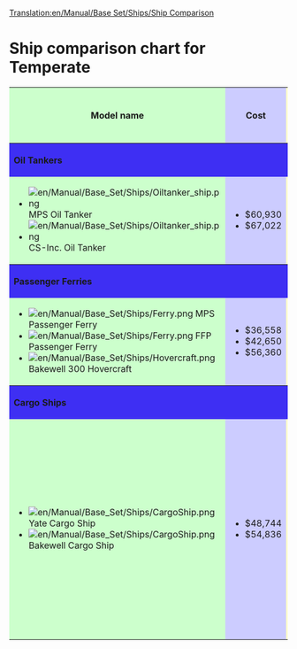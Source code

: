 [[Translation:en/Manual/Base Set/Ships/Ship Comparison]]
=Ship comparison chart for Temperate=
<table width="1150px" bgcolor="white">
<tr><th style="background: #ccffcc">Model name</th><th style="background: #ccccff">Cost</th><th style="background: #ffffcc">Power</th><th style="background: #ccccff">Running Costs / year</th><th style="background: #ccffcc">Designed</th><th style="background: #ccffcc">Lifespan</th><th style="background: #ff9999">Capacity</th></tr>
<tr><th colspan="7" style="background: #3e2ff3" align="left">Oil Tankers</th></tr>
<tr><td style="background: #ccffcc">
*[[File:en/Manual/Base Set/Ships/Oiltanker ship.png]] MPS Oil Tanker
*[[File:en/Manual/Base Set/Ships/Oiltanker ship.png]]  CS-Inc. Oil Tanker
</td><td style="background: #ccccff">
*$60,930
*$67,022
</td><td style="background: #ffffcc">
*15 MPH
*25 MPH
</td><td style="background: #ccccff">
*$4,592
*$4,100
</td>
</td><td style="background: #ccffcc">
*1928
*1968
</td>
</td><td style="background: #ccffcc">
*30
*30
</td>
</td><td style="background: #ff9999">
*220,000 Liters of Oil
*350,000 Liters of Oil
</td>
</tr>
<tr><th colspan="7" style="background: #3e2ff3" align="left">Passenger Ferries</th></tr>
<tr><td style="background: #ccffcc">
*[[File:en/Manual/Base Set/Ships/Ferry.png]]  MPS Passenger Ferry
*[[File:en/Manual/Base Set/Ships/Ferry.png]]  FFP Passenger Ferry
*[[File:en/Manual/Base Set/Ships/Hovercraft.png]]  Bakewell 300 Hovercraft
</td><td style="background: #ccccff">
*$36,558
*$42,650
*$56,360
</td><td style="background: #ffffcc">
*20 MPH
*40 MPH
*70 MPH
</td><td style="background: #ccccff">
*$2,952
*$2,624
*$6,234
</td>
</td><td style="background: #ccffcc">
*1926
*1971
*1968
</td>
</td><td style="background: #ccffcc">
*30
*30
*25
</td>
</td><td style="background: #ff9999">
*100 Passengers
*130 Passengers
*100 Passengers
</td>
</tr>
<tr><th colspan="7" style="background: #3e2ff3" align="left">Cargo Ships</th></tr>
<tr><td style="background: #ccffcc">
*[[File:en/Manual/Base Set/Ships/CargoShip.png]]  Yate Cargo Ship
*[[File:en/Manual/Base Set/Ships/CargoShip.png]]  Bakewell Cargo Ship
</td><td style="background: #ccccff">
*$48,744
*$54,836
</td><td style="background: #ffffcc">
*15 MPH
*25 MPH
</td><td style="background: #ccccff">
*$4,920
*$3,706
</td>
</td><td style="background: #ccffcc">
*1928
*1974
</td>
</td><td style="background: #ccffcc">
*30
*30
</td>
</td><td style="background: #ff9999">
*160 bags of mail, coal, livestock, goods, grain, wood, iron ore, steel, valuables
*190 bags of mail, coal, livestock, goods, grain, wood, iron ore, steel, valuables
</td>
</tr>

</table>